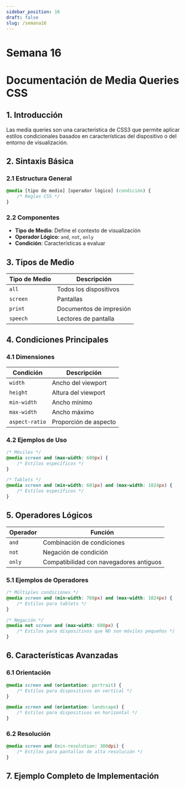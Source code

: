```yaml
---
sidebar_position: 16
draft: false
slug: /semana16
---
```


# Semana 16

# Documentación de Media Queries CSS

## 1. Introducción

Las media queries son una característica de CSS3 que permite aplicar estilos condicionales basados en características del dispositivo o del entorno de visualización.

## 2. Sintaxis Básica

### 2.1 Estructura General

```css
@media [tipo de medio] [operador lógico] (condición) {
    /* Reglas CSS */
}
```

### 2.2 Componentes

- **Tipo de Medio**: Define el contexto de visualización
- **Operador Lógico**: `and`, `not`, `only`
- **Condición**: Características a evaluar

## 3. Tipos de Medio

| Tipo de Medio | Descripción |
|--------------|-------------|
| `all`        | Todos los dispositivos |
| `screen`     | Pantallas |
| `print`      | Documentos de impresión |
| `speech`     | Lectores de pantalla |

## 4. Condiciones Principales

### 4.1 Dimensiones

| Condición        | Descripción |
|-----------------|-------------|
| `width`         | Ancho del viewport |
| `height`        | Altura del viewport |
| `min-width`     | Ancho mínimo |
| `max-width`     | Ancho máximo |
| `aspect-ratio`  | Proporción de aspecto |

### 4.2 Ejemplos de Uso

```css
/* Móviles */
@media screen and (max-width: 600px) {
    /* Estilos específicos */
}

/* Tablets */
@media screen and (min-width: 601px) and (max-width: 1024px) {
    /* Estilos específicos */
}
```

## 5. Operadores Lógicos

| Operador | Función |
|----------|---------|
| `and`    | Combinación de condiciones |
| `not`    | Negación de condición |
| `only`   | Compatibilidad con navegadores antiguos |

### 5.1 Ejemplos de Operadores

```css
/* Múltiples condiciones */
@media screen and (min-width: 768px) and (max-width: 1024px) {
    /* Estilos para tablets */
}

/* Negación */
@media not screen and (max-width: 600px) {
    /* Estilos para dispositivos que NO son móviles pequeños */
}
```

## 6. Características Avanzadas

### 6.1 Orientación

```css
@media screen and (orientation: portrait) {
    /* Estilos para dispositivos en vertical */
}

@media screen and (orientation: landscape) {
    /* Estilos para dispositivos en horizontal */
}
```

### 6.2 Resolución

```css
@media screen and (min-resolution: 300dpi) {
    /* Estilos para pantallas de alta resolución */
}
```

## 7. Ejemplo Completo de Implementación


<CodePenEmbed 
  slugHash="rNXEpbK"
  user="jhon-valencia-the-encoder"
  title="CodePen Home Media Queries CSS"
  height={300}
/>

